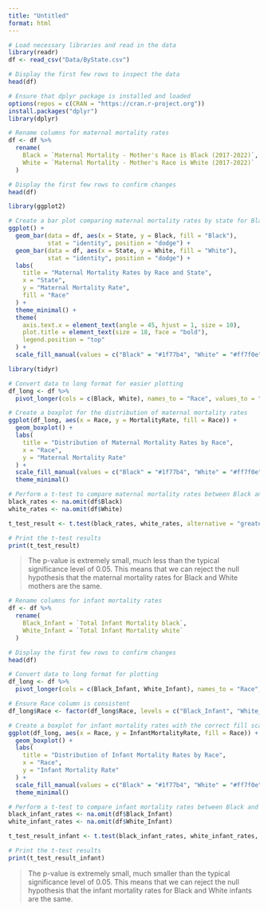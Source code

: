 ```yaml
---
title: "Untitled"
format: html
---
```


```r

# Load necessary libraries and read in the data
library(readr)
df <- read_csv("Data/ByState.csv")

# Display the first few rows to inspect the data
head(df)

```

```r

# Ensure that dplyr package is installed and loaded
options(repos = c(CRAN = "https://cran.r-project.org"))
install.packages("dplyr")
library(dplyr)

```

```r

# Rename columns for maternal mortality rates
df <- df %>%
  rename(
    Black = `Maternal Mortality - Mother's Race is Black (2017-2022)`,
    White = `Maternal Mortality - Mother's Race is White (2017-2022)`
  )

# Display the first few rows to confirm changes
head(df)

```

```r

library(ggplot2)

# Create a bar plot comparing maternal mortality rates by state for Black and White mothers
ggplot() +
  geom_bar(data = df, aes(x = State, y = Black, fill = "Black"), 
           stat = "identity", position = "dodge") +
  geom_bar(data = df, aes(x = State, y = White, fill = "White"), 
           stat = "identity", position = "dodge") +
  labs(
    title = "Maternal Mortality Rates by Race and State",
    x = "State",
    y = "Maternal Mortality Rate",
    fill = "Race"
  ) +
  theme_minimal() +
  theme(
    axis.text.x = element_text(angle = 45, hjust = 1, size = 10),
    plot.title = element_text(size = 18, face = "bold"),
    legend.position = "top"
  ) +
  scale_fill_manual(values = c("Black" = "#1f77b4", "White" = "#ff7f0e"))

```

```r

library(tidyr)

# Convert data to long format for easier plotting
df_long <- df %>%
  pivot_longer(cols = c(Black, White), names_to = "Race", values_to = "MortalityRate")

# Create a boxplot for the distribution of maternal mortality rates
ggplot(df_long, aes(x = Race, y = MortalityRate, fill = Race)) +
  geom_boxplot() +
  labs(
    title = "Distribution of Maternal Mortality Rates by Race",
    x = "Race",
    y = "Maternal Mortality Rate"
  ) +
  scale_fill_manual(values = c("Black" = "#1f77b4", "White" = "#ff7f0e")) +
  theme_minimal()

```

```r

# Perform a t-test to compare maternal mortality rates between Black and White mothers
black_rates <- na.omit(df$Black)
white_rates <- na.omit(df$White)

t_test_result <- t.test(black_rates, white_rates, alternative = "greater")

# Print the t-test results
print(t_test_result)

```

> The p-value is extremely small, much less
than the typical significance level of 0.05.
This means that we can reject the null hypothesis
that the maternal mortality rates for Black and 
White mothers are the same.

```r

# Rename columns for infant mortality rates
df <- df %>%
  rename(
    Black_Infant = `Total Infant Mortality black`,
    White_Infant = `Total Infant Mortality white`
  )

# Display the first few rows to confirm changes
head(df)

```

```r

# Convert data to long format for plotting
df_long <- df %>%
  pivot_longer(cols = c(Black_Infant, White_Infant), names_to = "Race", values_to = "InfantMortalityRate")

# Ensure Race column is consistent
df_long$Race <- factor(df_long$Race, levels = c("Black_Infant", "White_Infant"), labels = c("Black", "White"))

# Create a boxplot for infant mortality rates with the correct fill scale
ggplot(df_long, aes(x = Race, y = InfantMortalityRate, fill = Race)) +
  geom_boxplot() +
  labs(
    title = "Distribution of Infant Mortality Rates by Race",
    x = "Race",
    y = "Infant Mortality Rate"
  ) +
  scale_fill_manual(values = c("Black" = "#1f77b4", "White" = "#ff7f0e")) +
  theme_minimal()

```

```r

# Perform a t-test to compare infant mortality rates between Black and White infants
black_infant_rates <- na.omit(df$Black_Infant)
white_infant_rates <- na.omit(df$White_Infant)

t_test_result_infant <- t.test(black_infant_rates, white_infant_rates, alternative = "greater")

# Print the t-test results
print(t_test_result_infant)

```

> The p-value is extremely small,
much smaller than the typical significance
level of 0.05. This means that we can reject
the null hypothesis that the infant mortality
rates for Black and White infants are the same.
